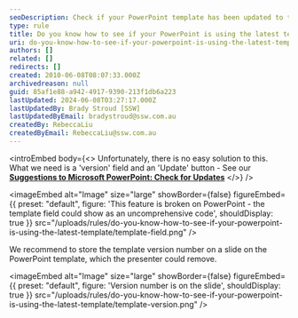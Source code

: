 ```yaml
---
seoDescription: Check if your PowerPoint template has been updated to the latest version with this simple trick.
type: rule
title: Do you know how to see if your PowerPoint is using the latest template?
uri: do-you-know-how-to-see-if-your-powerpoint-is-using-the-latest-template
authors: []
related: []
redirects: []
created: 2010-06-08T08:07:33.000Z
archivedreason: null
guid: 85af1e88-a942-4917-9390-213f1db6a223
lastUpdated: 2024-06-08T03:27:17.000Z
lastUpdatedBy: Brady Stroud [SSW]
lastUpdatedByEmail: bradystroud@ssw.com.au
createdBy: RebeccaLiu
createdByEmail: RebeccaLiu@ssw.com.au
---
```


<introEmbed
  body={<>
Unfortunately, there is no easy solution to this. What we need is a 'version' field and an 'Update' button - See our **[Suggestions to Microsoft PowerPoint: Check for Updates](https://bettersoftwaresuggestions.com/microsoft/office/powerpoint/check-for-template-updates/)**
  </>}
/>

<imageEmbed
  alt="Image"
  size="large"
  showBorder={false}
  figureEmbed={{
    preset: "default",
    figure: 'This feature is broken on PowerPoint - the template field could show as an uncomprehensive code',
    shouldDisplay: true
  }}
  src="/uploads/rules/do-you-know-how-to-see-if-your-powerpoint-is-using-the-latest-template/template-field.png"
/>

We recommend to store the template version number on a slide on the PowerPoint template, which the presenter could remove.


<imageEmbed
  alt="Image"
  size="large"
  showBorder={false}
  figureEmbed={{
    preset: "default",
    figure: 'Version number is on the slide',
    shouldDisplay: true
  }}
  src="/uploads/rules/do-you-know-how-to-see-if-your-powerpoint-is-using-the-latest-template/template-version.png"
/>

